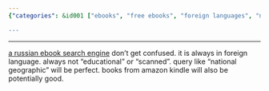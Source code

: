 ```yaml
---
{"categories": &id001 ["ebooks", "free ebooks", "foreign languages", "non-educational content", "LibGen.is", "book search engine", "Amazon Kindle"], "category": "Search Engines", "date": "2023-01-15 09:59:37", "description": "LibGen.is is a Russian ebook search engine that offers the latest free ebooks in various languages and genres, including non-educational content. It can be useful for finding books on popular topics or those from Amazon Kindle.", "tags": *id001, "title": "library genesis, getting latest ebooks for free"}

---
```


------
[a russian ebook search engine](http://libgen.is/)
don't get confused. it is always in foreign language. always not "educational" or "scanned".
query like "national geographic" will be perfect. books from amazon kindle will also be potentially good.

